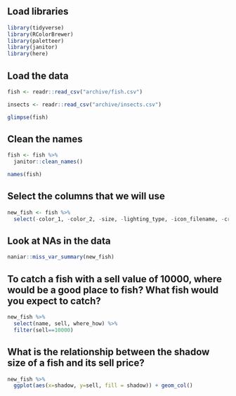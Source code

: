 ## Load libraries
```r
library(tidyverse)
library(RColorBrewer)
library(paletteer)
library(janitor)
library(here)
```

## Load the data
```r
fish <- readr::read_csv("archive/fish.csv")
```

```r
insects <- readr::read_csv("archive/insects.csv")
```

```r
glimpse(fish)
```

## Clean the names
```r
fish <- fish %>% 
  janitor::clean_names()
```


```r
names(fish)
```

## Select the columns that we will use 
```r
new_fish <- fish %>% 
  select(-color_1, -color_2, -size, -lighting_type, -icon_filename, -critterpedia_filename, -furniture_filename, -internal_id, -unique_entry_id)
```

## Look at NAs in the data
```r
naniar::miss_var_summary(new_fish)
```

## To catch a fish with a sell value of 10000, where would be a good place to fish? What fish would you expect to catch?

```r
new_fish %>% 
  select(name, sell, where_how) %>% 
  filter(sell==10000)
```

## What is the relationship between the shadow size of a fish and its sell price?
```r
new_fish %>% 
  ggplot(aes(x=shadow, y=sell, fill = shadow)) + geom_col() 
```












